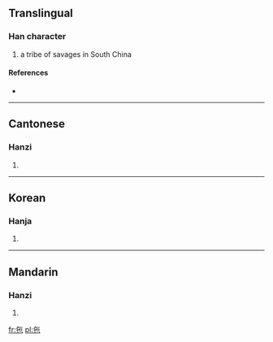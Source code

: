==Translingual==

===Han character===
{{Han char|rn=5|rad=乙|as=04|sn=5|four=|canj=人心木 (OPD)}}

# a tribe of savages in South China

====References====
* {{Han ref|kx=0084.080|hdz=10036.020|uh=340C|ud=13324}}

----

==Cantonese==

===Hanzi===
{{yue-hanzi|jyut=|y=[[jyu4]]}}

# {{defn|lang=yue|sort=乙04}}

----

==Korean==

===Hanja===
{{ko-hanja|hangeul=이|rv=i|mr=i|y=i}}

# {{defn|lang=ko|sort=乙04}}

----

==Mandarin==

===Hanzi===
{{cmn-hanzi|pin=[[sì]] ([[si4]]), [[yí]] ([[yi2]])|wg=[[ssu4|ssu<sup>4</sup>]], [[i2|i<sup>2</sup>]]}}

# {{defn|lang=cmn|sort=乙04}}

[[fr:㐌]]
[[pl:㐌]]